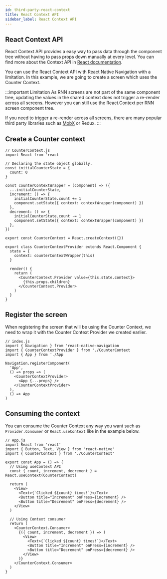 ```yaml
---
id: third-party-react-context
title: React Context API
sidebar_label: React Context API
---
```


## React Context API 
React Context API provides a easy way to pass data through the component tree without having to pass props down 
manually at every level. You can find more about the Context API in [React documentation](https://reactjs.org/docs/context.html).

You can use the React Context API with React Native Navigation with a limitation. In this example, we are going to create a screen which uses the Counter Context.

:::important Limitation
As RNN screens are not part of the same component tree, updating the values in the shared context does not trigger a re-render across all screens.
However you can still use the React.Context per RNN screen component tree.

If you need to trigger a re-render across all screens, there are many popular third party libraries such as 
[MobX](third-party-mobx.mdx) or Redux.
:::

## Create a Counter context

```tsx
// CounterContext.js
import React from 'react

// Declaring the state object globally.
const initialCounterState = {
  count: 0
}

const counterContextWrapper = (component) => ({
  ...initialCounterState,
  increment: () => {
    initialCounterState.count += 1
    component.setState({ context: contextWrapper(component) })
  },
  decrement: () => {
    initialCounterState.count -= 1
    component.setState({ context: contextWrapper(component) })
  },
})

export const CounterContext = React.createContext({})

export class CounterContextProvider extends React.Component {
  state = {
    context: counterContextWrapper(this)
  }

  render() {
    return (
      <CounterContext.Provider value={this.state.context}>
        {this.props.children}
      </CounterContext.Provider>
    )
  }
}
```

## Register the screen
When registering the screen that will be using the Counter Context, we need to wrap it
with the Counter Context Provider we created earlier.

```tsx
// index.js
import { Navigation } from 'react-native-navigation
import { CounterContextProvider } from './CounterContext
import { App } from './App

Navigation.registerComponent(
  'App', 
  () => props => (
    <CounterContextProvider>
      <App {...props} />
    </CounterContextProvider>
  ),
  () => App
)
```

## Consuming the context
You can consume the Counter Context any way you want such as `Provider.Consumer` or `React.useContext` like in the 
example below.

```tsx
// App.js
import React from 'react'
import { Button, Text, View } from 'react-native'
import { CounterContext } from './CounterContext'

export const App = () => {
  // Using useContext API
  const { count, increment, decrement } = React.useContext(CounterContext)

  return (
    <View>
      <Text>{`Clicked ${count} times!`}</Text>
      <Button title="Increment" onPress={increment} />
      <Button title="Decrement" onPress={decrement} />
    </View>
  )

  // Using Context consumer
  return (
    <CounterContext.Consumer>
      {({ count, increment, decrement }) => (
        <View>
          <Text>{`Clicked ${count} times!`}</Text>
          <Button title="Increment" onPress={increment} />
          <Button title="Decrement" onPress={decrement} />
        </View>
      )}
    </CounterContext.Consumer>
  )
}
```
